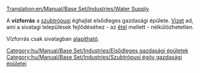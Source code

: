 [[Translation:en/Manual/Base Set/Industries/Water Supply]]

{{hu/Manual/Base Set/Industries/Gazdasági épületek|kép=en/Manual/Base Set/Industries/Watersupply.png
|név=Vízforrás
|klíma=[[hu/Manual/Éghajlatok#szubtropusi|szubtrópusi]]
|elfogad=---
|előállít=[[hu/Manual/Base Set/Cargos/Víz|vizet]]
}}
A '''vízforrás''' a [[hu/Manual/Éghajlatok#szubtropusi|szubtrópusi]] éghajlat elsődleges gazdasági épülete. [[hu/Manual/Base Set/Cargos/Víz|Vizet]] ad, ami a sivatagi települések fejlődéséhez - az [[hu/Manual/Base Set/Cargos/Étel|étel]] mellett - nélkülözhetetlen.

Vízforrás csak sivatagban [[hu/Manual/Gazdasági épületek#uj-gazdasagi-epulet-alapitasa|alapítható]].

{{hu/Manual/Base Set/Industries/Navbox Gazdasági épületek}}

[[Category:hu/Manual/Base Set/Industries/Elsődleges gazdasági épületek]]
[[Category:hu/Manual/Base Set/Industries/Szubtrópusi égöv gazdasági épületei]]